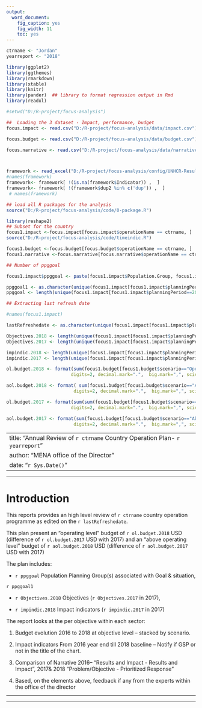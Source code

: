 ```yaml
---
output: 
  word_document: 
    fig_caption: yes
    fig_width: 11
    toc: yes
---
```

```r

ctrname <- "Jordan"
yearreport <- "2018"

```



```r

library(ggplot2)
library(ggthemes)
library(rmarkdown)
library(xtable)
library(knitr)
library(pander)  ## library to format regression output in Rmd
library(readxl)

```


```r
#setwd("D:/R-project/focus-analysis") 

##  Loading the 3 dataset - Impact, performance, budget
focus.impact <- read.csv("D:/R-project/focus-analysis/data/impact.csv")

focus.budget <- read.csv("D:/R-project/focus-analysis/data/budget.csv")

focus.narrative <- read.csv("D:/R-project/focus-analysis/data/narrative.csv")



framework <- read_excel("D:/R-project/focus-analysis/config/UNHCR-Result-Based-Management.xlsx", sheet = 1) 
#names(framework)
framework<- framework[ !(is.na(framework$Indicator)) ,  ]
framework<- framework[ !(framework$dup2 %in% c('dup')) ,  ]
 # names(framework)

## load all R packages for the analysis
source("D:/R-project/focus-analysis/code/0-package.R")

```


```r

library(reshape2)
## Subset for the country
focus1.impact <-focus.impact[focus.impact$operationName == ctrname, ]
source("D:/R-project/focus-analysis/code/timeindic.R")

focus1.budget <-focus.budget[focus.budget$operationName == ctrname, ]
focus1.narrative <-focus.narrative[focus.narrative$operationName == ctrname, ]

## Number of ppggoal

focus1.impact$ppggoal <- paste(focus1.impact$Population.Group, focus1.impact$Goal, focus1.impact$SituationName, sep=" - ")

ppggoal1 <- as.character(unique(focus1.impact[focus1.impact$planningPeriod==2018, c("ppggoal")]))
ppggoal <- length(unique(focus1.impact[focus1.impact$planningPeriod==2018, c("ppggoal")]))

## Extracting last refresh date

#names(focus1.impact)

lastRefreshedate <- as.character(unique(focus1.impact[focus1.impact$planningPeriod==2018, c("lastRefreshed")]))

Objectives.2018 <- length(unique(focus1.impact[focus1.impact$planningPeriod==2018, c("Objective")]))
Objectives.2017 <- length(unique(focus1.impact[focus1.impact$planningPeriod==2017, c("Objective")]))

impindic.2018 <- length(unique(focus1.impact[focus1.impact$planningPeriod==2018, c("rid")]))
impindic.2017 <- length(unique(focus1.impact[focus1.impact$planningPeriod==2017, c("rid")]))

ol.budget.2018 <- format(sum(focus1.budget[focus1.budget$scenario=="Operating Level" & focus1.impact$planningPeriod==2018, c("amount")]),
                        digits=2, decimal.mark=".",  big.mark=",", scientific=FALSE)

aol.budget.2018 <- format( sum(focus1.budget[focus1.budget$scenario=="Above Operating Level" & focus1.impact$planningPeriod==2018, c("amount")]),
                         digits=2, decimal.mark=".",  big.mark=",", scientific=FALSE)

ol.budget.2017 <- format(sum(sum(focus1.budget[focus1.budget$scenario=="Operating Level" & focus1.impact$planningPeriod==2018, c("amount")])-focus1.budget[focus1.budget$scenario=="Operating Level" & focus1.impact$planningPeriod==2017, c("amount")]),
                        digits=2, decimal.mark=".",  big.mark=",", scientific=FALSE)

aol.budget.2017 <- format(sum(focus1.budget[focus1.budget$scenario=="Above Operating Level" & focus1.impact$planningPeriod==2018, c("amount")])- sum(focus1.budget[focus1.budget$scenario=="Above Operating Level" & focus1.impact$planningPeriod==2017, c("amount")]),
                         digits=2, decimal.mark=".",  big.mark=",", scientific=FALSE)

```



---
title: "Annual Review of `r ctrname` Country Operation Plan- `r yearreport`"
author: "MENA office of the Director"
date: "`r Sys.Date()`"
---

*** 

# Introduction 

This reports provides an high level review of  `r ctrname` country operation programme as edited on the `r lastRefreshedate`.

This plan present an "operating level" budget of  `r ol.budget.2018` USD (difference of `r ol.budget.2017` USD with 2017) and an "above operating level" budget of `r aol.budget.2018` USD (difference of `r aol.budget.2017` USD with 2017)

The plan includes: 

 *  `r ppggoal` Population Planning Group(s) associated with Goal & situation,
 
`r ppggoal1`

 *  `r Objectives.2018` Objectives (`r Objectives.2017` in 2017), 

 *  `r impindic.2018` Impact indicators (`r impindic.2017` in 2017)

The report looks at the	per objective within each sector:

 1.	Budget evolution 2016 to 2018 at objective level – stacked by scenario. 
 
 2.	Impact indicators From 2016 year end till 2018 baseline – Notify if GSP or not in the title of the chart.
 
 3.	Comparison of Narrative 2016– “Results and Impact - Results and Impact”, 2017& 2018 “Problem/Objective - Prioritized Response” 
 
 4. Based, on the elements above, feedback if any from the experts within the office of the director

*** 
 

***




